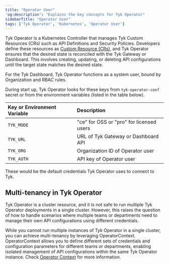 ```yaml
---
title: "Operator User"
'og:description': "Explains the key concepts for Tyk Operator"
sidebarTitle: "Operator User"
tags: ['Tyk Operator', 'Kubernetes', 'Operator User']
---
```


Tyk Operator is a Kubernetes Controller that manages Tyk Custom Resources (CRs) such as API Definitions and Security Policies. Developers define these resources as [Custom Resource (CRs)](/5.5/product-stack/tyk-operator/key-concepts/custom-resources), and Tyk Operator ensures that the desired state is reconciled with the Tyk Gateway or Dashboard. This involves creating, updating, or deleting API configurations until the target state matches the desired state.

For the Tyk Dashboard, Tyk Operator functions as a system user, bound by Organization and RBAC rules.

During start up, Tyk Operator looks for these keys from `tyk-operator-conf` secret or from the environment variables (listed in the table below).

| Key or Environment Variable | Description  |
|:-----|:-------------|
| `TYK_MODE` | "ce" for OSS or "pro" for licensed users |
| `TYK_URL` | URL of Tyk Gateway or Dashboard API |
| `TYK_ORG` | Organization ID of Operator user |
| `TYK_AUTH` | API key of Operator user |

These would be the default credentials Tyk Operator uses to connect to Tyk.

## Multi-tenancy in Tyk Operator

Tyk Operator is a cluster resource, and it is not safe to run multiple Tyk Operator deployments in a single cluster. However, this raises the question of how to handle scenarios where multiple teams or departments need to manage their own API configurations using different credentials.

While you cannot run multiple instances of Tyk Operator in a single cluster, you can achieve multi-tenancy by leveraging OperatorContext. OperatorContext allows you to define different sets of credentials and configuration parameters for different teams or departments, enabling isolated management of API configurations within the same Tyk Operator instance. Check [Operator Context](/5.5/product-stack/tyk-operator/key-concepts/operator-context) for more information.